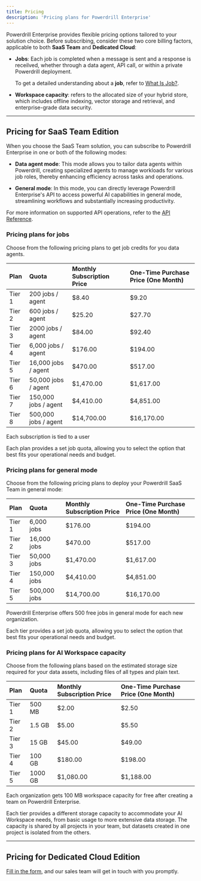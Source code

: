 ```yaml
---
title: Pricing
description: 'Pricing plans for Powerdrill Enterprise'
---
```



Powerdrill Enterprise provides flexible pricing options tailored to your solution choice. Before subscribing, consider these two core billing factors, applicable to both **SaaS Team** and **Dedicated Cloud**:

- **Jobs**: Each job is completed when a message is sent and a response is receilved, whether through a data agent, API call, or within a private Powerdrill deployment.
 
    To get a detailed understanding about a **job**, refer to [What Is Job?](/enterprise/what-is-job.mdx).

- **Workspace capacity**: refers to the allocated size of your hybrid store, which includes offline indexing, vector storage and retrieval, and enterprise-grade data security.


---


## Pricing for SaaS Team Edition


When you choose the SaaS Team solution, you can subscribe to Powerdrill Enterprise in one or both of the following modes:

- **Data agent mode**: This mode allows you to tailor data agents within Powerdrill, creating specialized agents to manage workloads for various job roles, thereby enhancing efficiency across tasks and operations.

- **General mode**: In this mode, you can directly leverage Powerdrill Enterprise's API to access powerful AI capabilities in general mode, streamlining workflows and substantially increasing productivity.


For more information on supported API operations, refer to the [API Reference](/api-reference).


### Pricing plans for jobs

Choose from the following pricing plans to get job credits for you data agents.

| Plan | Quota | Monthly Subscription Price | One-Time Purchase Price (One Month) |
| :- | :- | :- | :- |
| Tier 1 | 200 jobs / agent | $8.40 | $9.20 |
| Tier 2 | 600 jobs / agent | $25.20 | $27.70 |
| Tier 3 | 2000 jobs / agent | $84.00 | $92.40 |
| Tier 4 | 6,000 jobs / agent | $176.00 | $194.00 |
| Tier 5 | 16,000 jobs / agent | $470.00 | $517.00 |
| Tier 6 | 50,000 jobs / agent | $1,470.00 | $1,617.00 |
| Tier 7 | 150,000 jobs / agent | $4,410.00 | $4,851.00 |
| Tier 8 | 500,000 jobs / agent | $14,700.00 | $16,170.00 |

<Warning>
Each subscription is tied to a user
</Warning>

Each plan provides a set job quota, allowing you to select the option that best fits your operational needs and budget.

### Pricing plans for general mode


Choose from the following pricing plans to deploy your Powerdrill SaaS Team in general mode:

| Plan | Quota | Monthly Subscription Price | One-Time Purchase Price (One Month) |
| :- | :- | :- | :- |
| Tier 1 | 6,000 jobs | $176.00 | $194.00 |
| Tier 2 | 16,000 jobs | $470.00 | $517.00 |
| Tier 3 | 50,000 jobs | $1,470.00 | $1,617.00 |
| Tier 4 | 150,000 jobs | $4,410.00 | $4,851.00 |
| Tier 5 | 500,000 jobs | $14,700.00 | $16,170.00 |


<Tip>
Powerdrill Enterprise offers 500 free jobs in general mode for each new organization.
</Tip>

Each tier provides a set job quota, allowing you to select the option that best fits your operational needs and budget.


### Pricing plans for AI Workspace capacity 


Choose from the following plans based on the estimated storage size required for your data assets, including files of all types and plain text.

| Plan | Quota | Monthly Subscription Price | One-Time Purchase Price (One Month) |
| :- | :- | :- | :- |
| Tier 1 | 500 MB | $2.00 | $2.50 |
| Tier 2 | 1.5 GB | $5.00 | $5.50 |
| Tier 3 | 15 GB | $45.00 | $49.00 |
| Tier 4 | 100 GB | $180.00 | $198.00 |
| Tier 5 | 1000 GB | $1,080.00 | $1,188.00 |


<Tip>
Each organization gets 100 MB workspace capacity for free after creating a team on Powerdrill Enterprise.
</Tip>

Each tier provides a different storage capacity to accommodate your AI Workspace needs, from basic usage to more extensive data storage. The capacity is shared by all projects in your team, but datasets created in one project is isolated from the others.



---


## Pricing for Dedicated Cloud Edition

[Fill in the form](https://docs.google.com/forms/d/e/1FAIpQLSfqLaiYDciUkU9WYG8OQyrJTFuN6Xuw1lbbMlRiVbfXOQ1Zdg/viewform), and our sales team will get in touch with you promptly.














